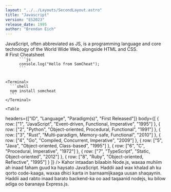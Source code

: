 ```yaml
---
layout: "../../Layouts/SecondLayout.astro"
title: "Javascript"
version: "ES2023"
release_date: 1995
author: "Brendan Eich"
---
```



<Intro title="JavaScript" version="ES2023" author="Brendan Eich" release="1995" type="Language">
    JavaScript, often abbreviated as JS, is a programming language and core technology of the World Wide Web, alongside HTML and CSS.
</Intro>

<Structure>
  <Section>
    # First Cheatsheet    
    <Code>
      ```js
      console.log("Hello from SomCheat");
      ```
    </Code>
    
    <Terminal>
      ```shell
      npm install somcheat
      ```
    </Terminal>
    
    <Table 
  headers={["ID", "Language", "Paradigm(s)", "First Released"]} 
  body={[
    { row: ["1", "JavaScript", "Event-driven, Functional, Imperative", "1995"] },
    { row: ["2", "Python", "Object-oriented, Procedural, Functional", "1991"] },
    { row: ["3", "Rust", "Multi-paradigm, Memory-safe, Functional", "2010"] },
    { row: ["4", "Go", "Compiled, Concurrent, Imperative", "2009"] },
    { row: ["5", "Java", "Object-oriented, Class-based", "1995"] },
    { row: ["6", "C", "Procedural, Imperative", "1972"] },
    { row: ["7", "TypeScript", "Static, Object-oriented", "2012"] },
    { row: ["8", "Ruby", "Object-oriented, Reflective", "1995"] }
  ]}
/>
    <Link title="Example" url="https://example.com" description="This link takes you to example.com" />
    <Link title="Example" url="https://example.com" description="This link takes you to example.com" />
    <Message type="warning">
      Kahor intaadan bilaabin Node.js, waxaa muhiim ah inaad faham guud ka haysato JavaScript.
    </Message>
    <Message type="error">
      Haddii aad wax khalad ah ku qorto code-kaaga, waxaa dhici karta in barnaamijkaaga uusan shaqaynin.
    </Message>
    <Message type="tip">
      Haddii aad rabto inaad barato backend-ka oo aad taqaanid nodejs, ku bilow adiga oo baranaya Express.js.
    </Message>
  </Section>
</Structure>